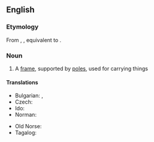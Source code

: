 ==English==
{{wikipedia}}

===Etymology===
From {{inh|en|enm|handbarow}}, {{m|enm|handbarwe}}, equivalent to {{compound|en|hand|barrow}}.

===Noun===
{{en-noun}}

# A [[frame]], supported by [[pole]]s, used for carrying things

====Translations====
{{trans-top|frame supported by poles, used for carrying things}}
* Bulgarian: {{t|bg|тарга|f}}, {{t|bg|носилка|f}}
* Czech: {{t|cs|nosítka|n-p}}
* Ido: {{t+|io|kamilo}}
* Norman: {{t|nrf|chiviéthe à bras|f}}
{{trans-mid}}
* Old Norse: {{t|non|barar|f-p}}
* Tagalog: {{t|tl|arag-arag}}
{{trans-bottom}}